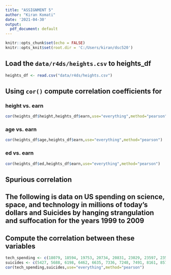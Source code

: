```yaml
---
title: "ASSIGNMENT 5"
author: "Kiran Komati"
date: '2021-04-30'
output:
  pdf_document: default
---
```


```r
knitr::opts_chunk$set(echo = FALSE)
knitr::opts_knit$set(root.dir = 'C:/Users/kiran/dsc520')
```
## Load the `data/r4ds/heights.csv` to heights_df

```r
heights_df <- read.csv("data/r4ds/heights.csv")
```

## Using `cor()` compute correlation coefficients for
### height vs. earn

```r
cor(heights_df$height,heights_df$earn,use="everything",method="pearson")
```

### age vs. earn 

```r
cor(heights_df$age,heights_df$earn,use="everything",method="pearson")
```

### ed vs. earn

```r
cor(heights_df$ed,heights_df$earn,use="everything",method="pearson") 
```


## Spurious correlation
## The following is data on US spending on science, space, and technology in millions of today's dollars and Suicides by hanging strangulation and suffocation for the years 1999 to 2009
## Compute the correlation between these variables


```r
tech_spending <- c(18079, 18594, 19753, 20734, 20831, 23029, 23597, 23584, 25525, 27731, 29449)
suicides <- c(5427, 5688, 6198, 6462, 6635, 7336, 7248, 7491, 8161, 8578, 9000)
cor(tech_spending,suicides,use="everything",method="pearson") 
```